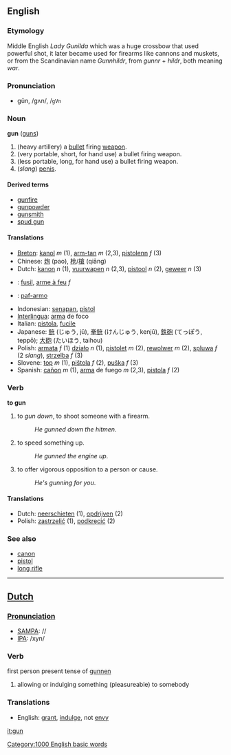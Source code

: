 ==English==
=== Etymology ===
Middle English ''Lady Gunilda'' which was a huge crossbow that used powerful shot, it later became used for firearms like cannons and muskets, or from the Scandinavian name ''Gunnhildr'', from ''gunnr'' + ''hildr'', both meaning ''war''.

===Pronunciation===
*gŭn, /ɡʌn/, /<tt>gVn</tt>

=== Noun ===
'''gun''' ([[guns]])

#(heavy artillery) a [[bullet]] firing [[weapon]].
#(very portable, short, for hand use) a bullet firing weapon.
#(less portable, long, for hand use) a bullet firing weapon.
#(''slang'') [[penis]].

==== Derived terms ====
*[[gunfire]]
*[[gunpowder]]
*[[gunsmith]]
*[[spud gun]]

==== Translations ====
*[[Breton]]: [[kanol]] ''m'' (1), [[arm-tan]] ''m'' (2,3), [[pistolenn]] ''f'' (3)
*Chinese: [[炮]] (pao), [[枪]]/[[槍]] (qiāng)
*Dutch: [[kanon]] ''n'' (1), [[vuurwapen]] ''n'' (2,3), [[pistool]] ''n'' (2), [[geweer]] ''n'' (3)
*{{fr}}: [[fusil]], [[arme à feu]] ''f''
*{{io}}: [[paf-armo]]
*Indonesian: [[senapan]], [[pistol]]
*[[Interlingua]]: [[arma]] de foco
*Italian: [[pistola]], [[fucile]]
*Japanese: [[銃]] (じゅう, jū), [[拳銃]] (けんじゅう, kenjū), [[鉄砲]] (てっぽう, teppō); [[大砲]] (たいほう, taihou)
*Polish: [[armata]] ''f'' (1) [[działo]] ''n'' (1), [[pistolet]] ''m'' (2), [[rewolwer]] ''m'' (2), [[spluwa]] ''f'' (2 ''slang''), [[strzelba]] ''f'' (3)
*Slovene: [[top]] ''m'' (1), [[pištola]] ''f'' (2), [[puška]] ''f'' (3) 
*Spanish: [[cañon]] ''m'' (1), [[arma]] de fuego ''m'' (2,3), [[pistola]] ''f'' (2)

=== Verb ===
'''to gun'''

#to ''gun down'', to shoot someone with a firearm.
#:''He gunned down the hitmen''.
#to speed something up.
#:''He gunned the engine up''.
#to offer vigorous opposition to a person or cause.
#:''He's gunning for you''.

==== Translations ====
*Dutch: [[neerschieten]] (1), [[opdrijven]] (2)
*Polish: [[zastrzelić]] (1), [[podkręcić]] (2)

===See also===
*[[canon]]
*[[pistol]]
*[[long rifle]]

----

==[[Dutch]]==

===[[Pronunciation]]===
*[[w:SAMPA|SAMPA]]: //
*[[w:IPA|IPA]]: /xyn/

===Verb===
first person present tense of [[gunnen]]

#allowing or indulging something (pleasureable) to somebody

=== Translations ===
*English: [[grant]], [[indulge]], not [[envy]]

[[it:gun]]





[[Category:1000 English basic words]]